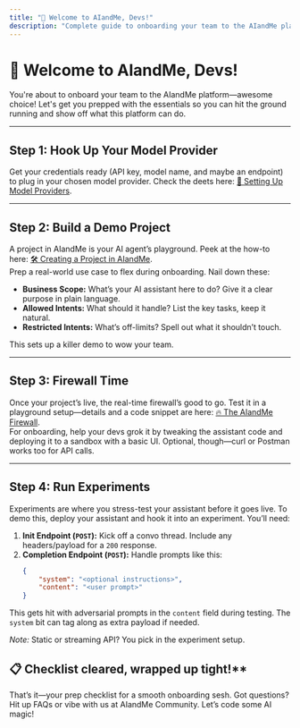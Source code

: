 ```yaml
---
title: "🚀 Welcome to AIandMe, Devs!"
description: "Complete guide to onboarding your team to the AIandMe platform"
---
```


# 🚀 Welcome to AIandMe, Devs!

You're about to onboard your team to the AIandMe platform—awesome choice! Let's get you prepped with the essentials so you can hit the ground running and show off what this platform can do.

---

## **Step 1: Hook Up Your Model Provider**  
Get your credentials ready (API key, model name, and maybe an endpoint) to plug in your chosen model provider. Check the deets here: [🔌 Setting Up Model Providers](model_providres).

---

## **Step 2: Build a Demo Project**  
A project in AIandMe is your AI agent’s playground. Peek at the how-to here: [🛠️ Creating a Project in AIandMe](creating_a_project).  
Prep a real-world use case to flex during onboarding. Nail down these:  
- **Business Scope:** What’s your AI assistant here to do? Give it a clear purpose in plain language.  
- **Allowed Intents:** What should it handle? List the key tasks, keep it natural.  
- **Restricted Intents:** What’s off-limits? Spell out what it shouldn’t touch.  

This sets up a killer demo to wow your team.

---

## **Step 3: Firewall Time**  
Once your project’s live, the real-time firewall’s good to go. Test it in a playground setup—details and a code snippet are here: [🔥 The AIandMe Firewall](firewall).  
For onboarding, help your devs grok it by tweaking the assistant code and deploying it to a sandbox with a basic UI. Optional, though—curl or Postman works too for API calls.

---

## **Step 4: Run Experiments**  
Experiments are where you stress-test your assistant before it goes live. To demo this, deploy your assistant and hook it into an experiment. You’ll need:  
1. **Init Endpoint (`POST`):** Kick off a convo thread. Include any headers/payload for a `200` response.  
2. **Completion Endpoint (`POST`):** Handle prompts like this:  
   ```json
   {
       "system": "<optional instructions>",
       "content": "<user prompt>"
   }
   ```

This gets hit with adversarial prompts in the `content` field during testing. The `system` bit can tag along as extra payload if needed.

_Note:_ Static or streaming API? You pick in the experiment setup.


## 📋 Checklist cleared, wrapped up tight!** 
That’s it—your prep checklist for a smooth onboarding sesh. Got questions? Hit up FAQs or vibe with us at AIandMe Community. Let’s code some AI magic!